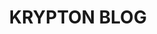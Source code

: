 ---
title: "KRYPTON BLOG"
description: "Welcome to the krypton blog . A gaming blog."
blocks:
  - name: "HEADER"
    title: "Welcome to the krypton blog"
---